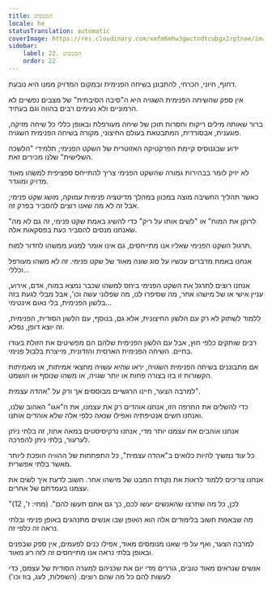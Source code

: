 ```yaml
---
title: הפטפוט
locale: he
statusTranslation: automatic
coverImage: https://res.cloudinary.com/xmfm6mhw3gwctndtcubgx2rptnae/image/upload/v1740468922/small_cover_tratado_de_psicologia_revolucionaria_a4c0dca4e0.webp
sidebar:
    label: 22. הפטפוט
    order: 22
---
```

דחוף, חיוני, הכרחי, להתבונן בשיחה הפנימית ובמקום המדויק ממנו היא נובעת.

אין ספק שהשיחה הפנימית השגויה היא ה"סיבה הסיבתית" של מצבים נפשיים לא הרמוניים ולא נעימים רבים בהווה וגם בעתיד.

ברור שאותה מילים ריקות וחסרות תוכן של שיחה מעורפלת ובאופן כללי כל שיחה מזיקה, פוגענית, אבסורדית, המתבטאת בעולם החיצוני, מקורה בשיחה הפנימית השגויה.

ידוע שבגנוסיס קיימת הפרקטיקה האזוטרית של השקט הפנימי; תלמידי "הלשכה השלישית" שלנו מכירים זאת.

לא יזיק לומר בבהירות גמורה שהשקט הפנימי צריך להתייחס ספציפית למשהו מאוד מדויק ומוגדר.

כאשר תהליך החשיבה מוצה במכוון במהלך מדיטציה פנימית עמוקה, מושג שקט פנימי; אבל זה לא מה שאנו רוצים להסביר בפרק זה.

"לרוקן את המוח" או "לשים אותו על ריק" כדי להשיג באמת שקט פנימי, זה גם לא מה שאנחנו מנסים להסביר כעת בפסקאות אלה.

תרגול השקט הפנימי שאליו אנו מתייחסים, גם אינו אומר למנוע ממשהו לחדור למוח.

אנחנו באמת מדברים עכשיו על סוג שונה מאוד של שקט פנימי. זה לא משהו מעורפל וכללי...

אנחנו רוצים לתרגל את השקט הפנימי ביחס למשהו שכבר נמצא במוח, אדם, אירוע, עניין אישי או של מישהו אחר, מה שסיפרו לנו, מה שפלוני עשה וכו', אבל מבלי לגעת בזה בלשון הפנימית, בלי נאום אינטימי...

ללמוד לשתוק לא רק עם הלשון החיצונית, אלא גם, בנוסף, עם הלשון הסודית, הפנימית, זה יוצא דופן, נפלא.

רבים שותקים כלפי חוץ, אבל עם הלשון הפנימית שלהם הם מפשיטים את הזולת בעודו בחיים. השיחה הפנימית הארסית והזדונית, מייצרת בלבול פנימי.

אם מתבוננים בשיחה הפנימית השגויה, יראו שהיא עשויה מחצאי אמיתות, או מאמיתות הקשורות זו בזו בצורה פחות או יותר שגויה, או משהו שנוסף או הושמט.

למרבה הצער, חיינו הרגשיים מבוססים אך ורק על "אהדה עצמית".

כדי להשלים את החרפה הזו, אנחנו אוהדים רק את עצמנו, את ה"אגו" האהוב שלנו, ואנחנו חשים אנטיפתיה ואפילו שנאה כלפי אלה שלא אוהדים אותנו.

אנחנו אוהבים את עצמנו יותר מדי, אנחנו נרקיסיסטים במאה אחוז, זה בלתי ניתן לערעור, בלתי ניתן להפרכה.

כל עוד נמשיך להיות כלואים ב"אהדה עצמית", כל התפתחות של ההוויה הופכת ליותר מאשר בלתי אפשרית.

אנחנו צריכים ללמוד לראות את נקודת המבט של מישהו אחר. חשוב לדעת איך לשים את עצמנו בעמדתם של אחרים.

"לכן, כל מה שתרצו שהאנשים יעשו לכם, כך גם אתם תעשו להם". (מתי: ז', 12)

מה שבאמת חשוב בלימודים אלה הוא האופן שבו אנשים מתנהגים באופן פנימי ובלתי נראה זה כלפי זה.

למרבה הצער, ואף על פי שאנו מנומסים מאוד, אפילו כנים לפעמים, אין ספק שבפנים ובאופן בלתי נראה אנו מתייחסים זה לזה רע מאוד.

אנשים שנראים מאוד טובים, גוררים מדי יום את שכניהם למערה הסודית של עצמם, כדי לעשות להם כל מה שהם רוצים. (השפלות, לעג, בוז וכו')


